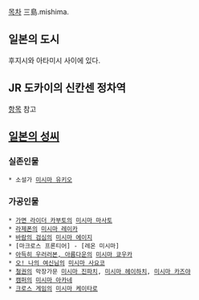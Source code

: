 [[목차]]
三島.mishima.
== 일본의 도시 ==
후지시와 아타미시 사이에 있다.

== JR 도카이의 신칸센 정차역 ==
[[미시마역|항목]] 참고

== [[일본의 성씨]] ==

=== 실존인물 ===
 * 소설가 [[미시마 유키오]]

=== 가공인물 ===
 * [[가면 라이더 카부토]]의 [[미시마 마사토]]
 * [[라제폰]]의 [[미시마 레이카]]
 * [[바람의 검심]]의 [[미시마 에이지]]
 * [마크로스 프론티어] - [레온 미시마]
 * [[아득히 우러러본, 아름다운]]의 [[미시마 쿄우카]]
 * [[오! 나의 여신님]]의 [[미시마 사요코]]
 * [[철권]]의 막장가문 [[미시마 진파치]], [[미시마 헤이하치]], [[미시마 카즈야]]
 * [[캠퍼]]의 [[미시마 아카네]]
 * [[크로스 게임]]의 [[미시마 케이타로]]
